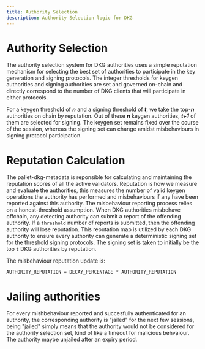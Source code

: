 ```yaml
---
title: Authority Selection
description: Authority Selection logic for DKG
---
```



# Authority Selection

The authority selection system for DKG authorities uses a simple reputation mechanism for selecting the best set
of authorities to participate in the key generation and signing protocols. The integer thresholds for keygen authorities
and signing authorities are set and governed on-chain and directly correspond to the number of DKG clients that will
participate in either protocols.

For a keygen threshold of **_n_** and a signing threshold of **_t_**, we take the top-**_n_** authorities on chain by
reputation. Out of these **_n_** keygen authorities, **_t+1_** of them are selected for signing. The keygen set remains
fixed over the course of the session, whereas the signing set can change amidst misbehaviours in signing protocol participation.

# Reputation Calculation

The pallet-dkg-metadata is reponsible for calculating and maintaining the reputation scores of all the active validators. Reputation is how we measure
and evaluate the authorities, this measures the number of valid keygen operations the authority has performed and misbehaviours if any have been reported against this
authority. The misbehaviour reporting process relies on a honest-threshold assumption. When DKG authorities misbehave offchain, any detecting authority can submit a report of the offending authority. If a
`threshold` number of reports is submitted, then the offending authority will lose reputation. This reputation map is utilized by each DKG authority to ensure every authority can generate a
deterministic signing set for the threshold signing protocols. The signing set is taken to initially be the top `t` DKG authorities by reputation.

The misbehaviour reputation update is:

```
AUTHORITY_REPUTATION = DECAY_PERCENTAGE * AUTHORITY_REPUTATION
```

# Jailing authorities

For every mishbehaviour reported and succesfully authenticated for an authority, the corresponding authority is "jailed" for the next few sessions, being "jailed"
simply means that the authority would not be considered for the authority selection set, kind of like a timeout for malicious behvaiour. The authority maybe unjailed
after an expiry period.

<DKGReputationImages />
